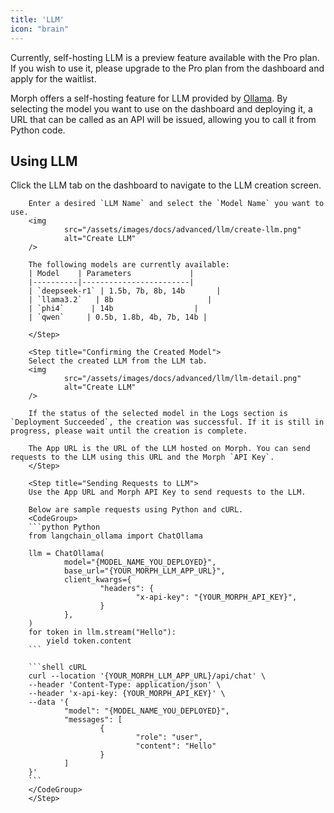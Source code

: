 ```yaml
---
title: 'LLM'
icon: "brain"
---
```


<Warning>
    Currently, self-hosting LLM is a preview feature available with the Pro plan. If you wish to use it, please upgrade to the Pro plan from the dashboard and apply for the waitlist.
</Warning>

Morph offers a self-hosting feature for LLM provided by [Ollama](https://ollama.com "Ollama"). By selecting the model you want to use on the dashboard and deploying it, a URL that can be called as an API will be issued, allowing you to call it from Python code.


## Using LLM

<Steps>
        <Step title="Deploying LLM">
        Click the LLM tab on the dashboard to navigate to the LLM creation screen.
        
        Enter a desired `LLM Name` and select the `Model Name` you want to use.
        <img
                src="/assets/images/docs/advanced/llm/create-llm.png"
                alt="Create LLM"
        />

        The following models are currently available:
        | Model    | Parameters             |
        |----------|------------------------|
        | `deepseek-r1` | 1.5b, 7b, 8b, 14b       |
        | `llama3.2`   | 8b                     |
        | `phi4`      | 14b                  |
        | `qwen`     | 0.5b, 1.8b, 4b, 7b, 14b |

        </Step>

        <Step title="Confirming the Created Model">
        Select the created LLM from the LLM tab.
        <img
                src="/assets/images/docs/advanced/llm/llm-detail.png"
                alt="Create LLM"
        />
        
        If the status of the selected model in the Logs section is `Deployment Succeeded`, the creation was successful. If it is still in progress, please wait until the creation is complete.

        The App URL is the URL of the LLM hosted on Morph. You can send requests to the LLM using this URL and the Morph `API Key`.
        </Step>    

        <Step title="Sending Requests to LLM">
        Use the App URL and Morph API Key to send requests to the LLM.

        Below are sample requests using Python and cURL.
        <CodeGroup>
        ```python Python
        from langchain_ollama import ChatOllama

        llm = ChatOllama(
                model="{MODEL_NAME_YOU_DEPLOYED}",
                base_url="{YOUR_MORPH_LLM_APP_URL}",
                client_kwargs={
                        "headers": {
                                "x-api-key": "{YOUR_MORPH_API_KEY}",
                        }
                },
        )
        for token in llm.stream("Hello"):
            yield token.content
        ```

        ```shell cURL
        curl --location '{YOUR_MORPH_LLM_APP_URL}/api/chat' \
        --header 'Content-Type: application/json' \
        --header 'x-api-key: {YOUR_MORPH_API_KEY}' \
        --data '{
                "model": "{MODEL_NAME_YOU_DEPLOYED}",
                "messages": [
                        {
                                "role": "user",
                                "content": "Hello"
                        }
                ]
        }'
        ```
        </CodeGroup>
        </Step>    
</Steps>
